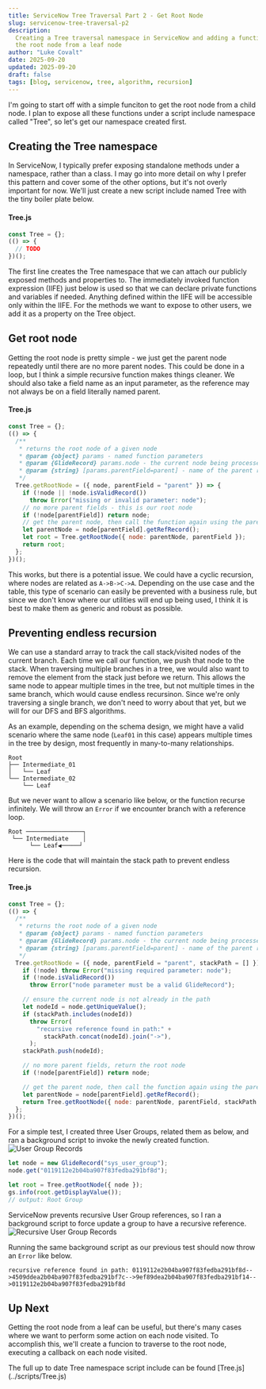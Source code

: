 ```yaml
---
title: ServiceNow Tree Traversal Part 2 - Get Root Node
slug: servicenow-tree-traversal-p2
description:
  Creating a Tree traversal namespace in ServiceNow and adding a function to get
  the root node from a leaf node
author: "Luke Covalt"
date: 2025-09-20
updated: 2025-09-20
draft: false
tags: [blog, servicenow, tree, algorithm, recursion]
---
```



I'm going to start off with a simple funciton to get the root node from a child
node. I plan to expose all these functions under a script include namespace
called "Tree", so let's get our namespace created first.

## Creating the Tree namespace

In ServiceNow, I typically prefer exposing standalone methods under a namespace,
rather than a class. I may go into more detail on why I prefer this pattern and
cover some of the other options, but it's not overly important for now. We'll
just create a new script include named Tree with the tiny boiler plate below.

#### Tree.js

```js
const Tree = {};
(() => {
  // TODO
})();
```

The first line creates the Tree namespace that we can attach our publicly
exposed methods and properties to. The immediately invoked function expression
(IIFE) just below is used so that we can declare private functions and variables
if needed. Anything defined within the IIFE will be accessible only within the
IIFE. For the methods we want to expose to other users, we add it as a property
on the Tree object.

## Get root node

Getting the root node is pretty simple - we just get the parent node repeatedly
until there are no more parent nodes. This could be done in a loop, but I think
a simple recursive function makes things cleaner. We should also take a field
name as an input parameter, as the reference may not always be on a field
literally named parent.

#### Tree.js

```js
const Tree = {};
(() => {
  /**
   * returns the root node of a given node
   * @param {object} params - named function parameters
   * @param {GlideRecord} params.node - the current node being processed
   * @param {string} [params.parentField=parent] - name of the parent reference field
   */
  Tree.getRootNode = ({ node, parentField = "parent" }) => {
    if (!node || !node.isValidRecord())
      throw Error("missing or invalid parameter: node");
    // no more parent fields - this is our root node
    if (!node[parentField]) return node;
    // get the parent node, then call the function again using the parent node
    let parentNode = node[parentField].getRefRecord();
    let root = Tree.getRootNode({ node: parentNode, parentField });
    return root;
  };
})();
```

This works, but there is a potential issue. We could have a cyclic recursion,
where nodes are related as `A->B->C->A`. Depending on the use case and the
table, this type of scenario can easily be prevented with a business rule, but
since we don't know where our utilities will end up being used, I think it is
best to make them as generic and robust as possible.

## Preventing endless recursion

We can use a standard array to track the call stack/visited nodes of the current
branch. Each time we call our function, we push that node to the stack. When
traversing multiple branches in a tree, we would also want to remove the element
from the stack just before we return. This allows the same node to appear
multiple times in the tree, but not multiple times in the same branch, which
would cause endless recursinon. Since we're only traversing a single branch, we
don't need to worry about that yet, but we will for our DFS and BFS algorithms.

As an example, depending on the schema design, we might have a valid scenario
where the same node (`Leaf01` in this case) appears multiple times in the tree
by design, most frequently in many-to-many relationships.

```
Root
├── Intermediate_01
│	└── Leaf
└── Intermediate_02
	└── Leaf
```

But we never want to allow a scenario like below, or the function recurse
infinitely. We will throw an `Error` if we encounter branch with a reference
loop.

```
Root ────────────────┐
 └── Intermediate    │
	  └── Leaf◀─────┘
```

Here is the code that will maintain the stack path to prevent endless recursion.

#### Tree.js

```js
const Tree = {};
(() => {
  /**
   * returns the root node of a given node
   * @param {object} params - named function parameters
   * @param {GlideRecord} params.node - the current node being processed
   * @param {string} [params.parentField=parent] - name of the parent reference field
   */
  Tree.getRootNode = ({ node, parentField = "parent", stackPath = [] }) => {
    if (!node) throw Error("missing required parameter: node");
    if (!node.isValidRecord())
      throw Error("node parameter must be a valid GlideRecord");

    // ensure the current node is not already in the path
    let nodeId = node.getUniqueValue();
    if (stackPath.includes(nodeId))
      throw Error(
        "recursive reference found in path:" +
          stackPath.concat(nodeId).join("->"),
      );
    stackPath.push(nodeId);

    // no more parent fields, return the root node
    if (!node[parentField]) return node;

    // get the parent node, then call the function again using the parent node
    let parentNode = node[parentField].getRefRecord();
    return Tree.getRootNode({ node: parentNode, parentField, stackPath });
  };
})();
```

For a simple test, I created three User Groups, related them as below, and ran a
background script to invoke the newly created function.
![User Group Records](./images/20250920-user-groups.png)

```js
let node = new GlideRecord("sys_user_group");
node.get("0119112e2b04ba907f83fedba291bf8d");

let root = Tree.getRootNode({ node });
gs.info(root.getDisplayValue());
// output: Root Group
```

ServiceNow prevents recursive User Group references, so I ran a background
script to force update a group to have a recursive reference.
![Recursive User Group Records](./images/20250920-user-groups-recursive.png)

Running the same background script as our previous test should now throw an
`Error` like below.

```
recursive reference found in path: 0119112e2b04ba907f83fedba291bf8d-->4509ddea2b04ba907f83fedba291bf7c-->9ef89dea2b04ba907f83fedba291bf14-->0119112e2b04ba907f83fedba291bf8d
```

## Up Next

Getting the root node from a leaf can be useful, but there's many cases where we
want to perform some action on each node visited. To accomplish this, we'll
create a funcion to traverse to the root node, executing a callback on each node
visited.

<Alert type="note">
The full up to date Tree namespace script include can be found [Tree.js](../scripts/Tree.js)
</Alert>
